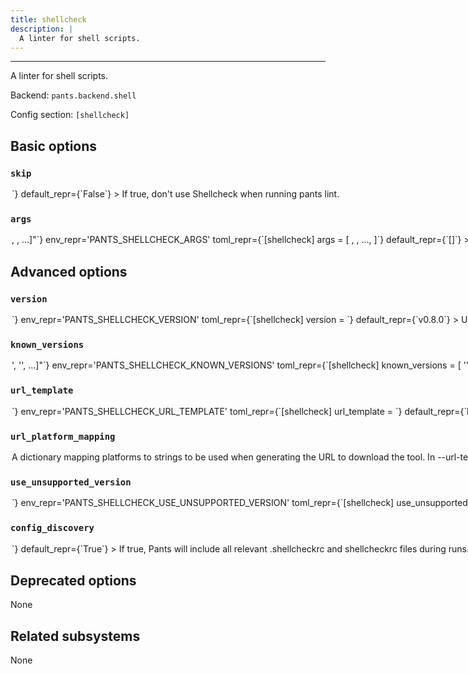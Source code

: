 ```yaml
---
title: shellcheck
description: |
  A linter for shell scripts.
---
```



---

A linter for shell scripts.

Backend: <span className="color--primary">`pants.backend.shell`</span>

Config section: <span className="color--primary">`[shellcheck]`</span>

<span className={styles.options}>

## Basic options

### `skip`

<Option
  cli_repr={`--[no-]shellcheck-skip`}
  env_repr='PANTS_SHELLCHECK_SKIP'
  toml_repr={`[shellcheck]
skip = <bool>`}
  default_repr={`False`}
>

If true, don&#x27;t use Shellcheck when running `pants lint`.

</Option>

### `args`

<Option
  cli_repr={`--shellcheck-args="[<shell_str>, <shell_str>, ...]"`}
  env_repr='PANTS_SHELLCHECK_ARGS'
  toml_repr={`[shellcheck]
args = [
    <shell_str>,
    <shell_str>,
    ...,
]`}
  default_repr={`[]`}
>

Arguments to pass directly to Shellcheck, e.g. `--shellcheck-args='-e SC20529'`.

</Option>

## Advanced options

### `version`

<Option
  cli_repr={`--shellcheck-version=<str>`}
  env_repr='PANTS_SHELLCHECK_VERSION'
  toml_repr={`[shellcheck]
version = <str>`}
  default_repr={`v0.8.0`}
>

Use this version of Shellcheck.

</Option>

### `known_versions`

<Option
  cli_repr={`--shellcheck-known-versions="['<str>', '<str>', ...]"`}
  env_repr='PANTS_SHELLCHECK_KNOWN_VERSIONS'
  toml_repr={`[shellcheck]
known_versions = [
    '<str>',
    '<str>',
    ...,
]`}
  default_repr={`[\n  "v0.8.0|macos_arm64 |36dffd536b801c8bab2e9fa468163037e0c7f7e0a05298e5ad6299b4dde67e31|14525367",\n  "v0.8.0|macos_x86_64|4e93a76ee116b2f08c88e25011830280ad0d61615d8346364a4ea564b29be3f0|6310442",\n  "v0.8.0|linux_arm64 |8f4810485425636eadce2ec23441fd29d5b1b58d239ffda0a5faf8dd499026f5|4884430",\n  "v0.8.0|linux_x86_64|01d181787ffe63ebb0a2293f63bdc8455c5c30d3a6636320664bfa278424638f|2082242"\n]`}
>

Known versions to verify downloads against.

Each element is a pipe-separated string of `version|platform|sha256|length` or
`version|platform|sha256|length|url_override`, where:

- `version` is the version string
- `platform` is one of `[linux_arm64,linux_x86_64,macos_arm64,macos_x86_64]`
- `sha256` is the 64-character hex representation of the expected sha256
  digest of the download file, as emitted by `shasum -a 256`
- `length` is the expected length of the download file in bytes, as emitted by
  `wc -c`
- (Optional) `url_override` is a specific url to use instead of the normally
  generated url for this version

E.g., `3.1.2|macos_x86_64|6d0f18cd84b918c7b3edd0203e75569e0c7caecb1367bbbe409b44e28514f5be|42813`.
and `3.1.2|macos_arm64 |aca5c1da0192e2fd46b7b55ab290a92c5f07309e7b0ebf4e45ba95731ae98291|50926|https://example.mac.org/bin/v3.1.2/mac-aarch64-v3.1.2.tgz`.

Values are space-stripped, so pipes can be indented for readability if necessary.

</Option>

### `url_template`

<Option
  cli_repr={`--shellcheck-url-template=<str>`}
  env_repr='PANTS_SHELLCHECK_URL_TEMPLATE'
  toml_repr={`[shellcheck]
url_template = <str>`}
  default_repr={`https://github.com/vscode-shellcheck/shellcheck-binaries/releases/download/{version}/shellcheck-{version}.{platform}.tar.gz`}
>

URL to download the tool, either as a single binary file or a compressed file (e.g. zip file). You can change this to point to your own hosted file, e.g. to work with proxies or for access via the filesystem through a `file:$abspath` URL (e.g. `file:/this/is/absolute`, possibly by [templating the buildroot in a config file](https://www.pantsbuild.org/v2.20/docs/options#config-file-entries)).

Use `{version}` to have the value from `--version` substituted, and `{platform}` to have a value from `--url-platform-mapping` substituted in, depending on the current platform. For example, https://github.com/.../protoc-&#123;version&#125;-&#123;platform&#125;.zip.

</Option>

### `url_platform_mapping`

<Option
  cli_repr={`--shellcheck-url-platform-mapping="{'key1': val1, 'key2': val2, ...}"`}
  env_repr='PANTS_SHELLCHECK_URL_PLATFORM_MAPPING'
  toml_repr={`[shellcheck.url_platform_mapping]
key1 = val1
key2 = val2
...`}
  default_repr={`{\n  "linux_arm64": "linux.aarch64",\n  "linux_x86_64": "linux.x86_64",\n  "macos_arm64": "darwin.aarch64",\n  "macos_x86_64": "darwin.x86_64"\n}`}
>

A dictionary mapping platforms to strings to be used when generating the URL to download the tool.

In `--url-template`, anytime the `{platform}` string is used, Pants will determine the current platform, and substitute `{platform}` with the respective value from your dictionary.

For example, if you define `{"macos_x86_64": "apple-darwin", "linux_x86_64": "unknown-linux"}`, and run Pants on Linux with an intel architecture, then `{platform}` will be substituted in the `--url-template` option with `unknown-linux`.

</Option>

### `use_unsupported_version`

<Option
  cli_repr={`--shellcheck-use-unsupported-version=<UnsupportedVersionUsage>`}
  env_repr='PANTS_SHELLCHECK_USE_UNSUPPORTED_VERSION'
  toml_repr={`[shellcheck]
use_unsupported_version = <UnsupportedVersionUsage>`}
  one_of='error, warning'
  default_repr={`error`}
>

What action to take in case the requested version of Shellcheck is not supported.

Supported Shellcheck versions: unspecified

</Option>

### `config_discovery`

<Option
  cli_repr={`--[no-]shellcheck-config-discovery`}
  env_repr='PANTS_SHELLCHECK_CONFIG_DISCOVERY'
  toml_repr={`[shellcheck]
config_discovery = <bool>`}
  default_repr={`True`}
>

If true, Pants will include all relevant `.shellcheckrc` and `shellcheckrc` files during runs. See https://www.mankier.com/1/shellcheck#RC_Files for where these can be located.

</Option>

## Deprecated options

None

## Related subsystems

None

</span>
